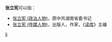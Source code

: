 '''张立宪'''可以指：
* [[张立宪_(政治人物)|张立宪 (政治人物)]]，原中共湖南省委书记
* [[张立宪_(传媒人物)|张立宪 (传媒人物)]]，出版人，作家，《[[读库|读库]]》主编

{{disambig}}

[[Category:三字张姓人名消歧义|li]]